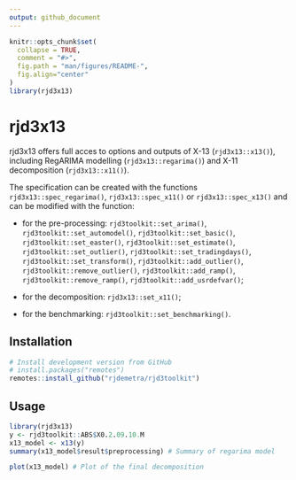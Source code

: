 ```yaml
---
output: github_document
---
```


<!-- README.md is generated from README.Rmd. Please edit that file -->

```r
knitr::opts_chunk$set(
  collapse = TRUE,
  comment = "#>",
  fig.path = "man/figures/README-",
  fig.align="center"
)
library(rjd3x13)
```

# rjd3x13

rjd3x13 offers full acces to options and outputs of X-13 (`rjd3x13::x13()`), including RegARIMA modelling (`rjd3x13::regarima()`) and X-11 decomposition (`rjd3x13::x11()`).

The specification can be created with the functions `rjd3x13::spec_regarima()`, `rjd3x13::spec_x11()` or `rjd3x13::spec_x13()` and can be modified with the function:

- for the pre-processing: `rjd3toolkit::set_arima()`, `rjd3toolkit::set_automodel()`, `rjd3toolkit::set_basic()`, `rjd3toolkit::set_easter()`, `rjd3toolkit::set_estimate()`, `rjd3toolkit::set_outlier()`, `rjd3toolkit::set_tradingdays()`, `rjd3toolkit::set_transform()`, `rjd3toolkit::add_outlier()`, `rjd3toolkit::remove_outlier()`, `rjd3toolkit::add_ramp()`, `rjd3toolkit::remove_ramp()`, `rjd3toolkit::add_usrdefvar()`;

- for the decomposition: `rjd3x13::set_x11()`;

- for the benchmarking: `rjd3toolkit::set_benchmarking()`.
 

## Installation


```r
# Install development version from GitHub
# install.packages("remotes")
remotes::install_github("rjdemetra/rjd3toolkit")
```

## Usage

```r
library(rjd3x13)
y <- rjd3toolkit::ABS$X0.2.09.10.M
x13_model <- x13(y) 
summary(x13_model$result$preprocessing) # Summary of regarima model

plot(x13_model) # Plot of the final decomposition
```
